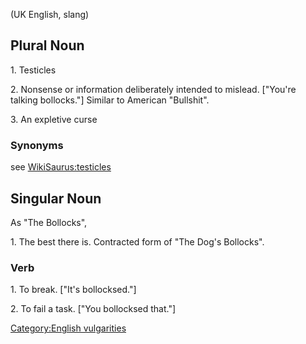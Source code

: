 (UK English, slang)

==Plural Noun==

1. Testicles

2. Nonsense or information deliberately intended to mislead. ["You're talking bollocks."] Similar to American "Bullshit".

3. An expletive curse

===Synonyms===
see [[WikiSaurus:testicles]]

==Singular Noun==
As "The Bollocks", 

1. The best there is. Contracted form of "The Dog's Bollocks".

===Verb===

1. To break. ["It's bollocksed."]

2. To fail a task. ["You bollocksed that."]

[[Category:English vulgarities]]